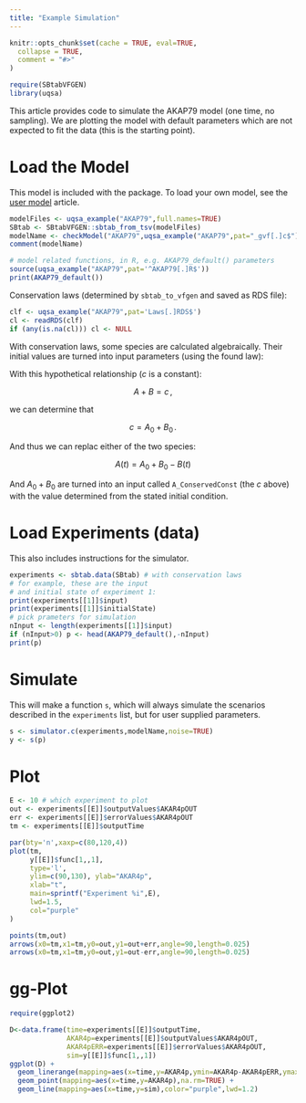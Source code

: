 ```yaml
---
title: "Example Simulation"
---
```


```r
knitr::opts_chunk$set(cache = TRUE, eval=TRUE,
  collapse = TRUE,
  comment = "#>"
)
```

```r
require(SBtabVFGEN)
library(uqsa)
```

This article provides code to simulate the AKAP79 model (one time, no
sampling).  We are plotting the model with default parameters which
are not expected to fit the data (this is the starting point).

# Load the Model

This model is included with the package. To load your own model, see
the [user model](user_model.html) article.

```r
modelFiles <- uqsa_example("AKAP79",full.names=TRUE)
SBtab <- SBtabVFGEN::sbtab_from_tsv(modelFiles)
modelName <- checkModel("AKAP79",uqsa_example("AKAP79",pat="_gvf[.]c$"))
comment(modelName)

# model related functions, in R, e.g. AKAP79_default() parameters
source(uqsa_example("AKAP79",pat='^AKAP79[.]R$'))
print(AKAP79_default())
```

Conservation laws (determined by `sbtab_to_vfgen` and saved as RDS file):

```r
clf <- uqsa_example("AKAP79",pat='Laws[.]RDS$')
cl <- readRDS(clf)
if (any(is.na(cl))) cl <- NULL
```

With conservation laws, some species are calculated
algebraically. Their initial values are turned into input parameters
(using the found law):

With this hypothetical relationship ($c$ is a constant):

$$A+B = c\,,$$

we can determine that

$$c = A_0 + B_0\,.$$

And thus we can replac either of the two species:

$$A(t) = A_0 + B_0 - B(t)$$

And $A_0+B_0$ are turned into an input called `A_ConservedConst` (the
$c$ above) with the value determined from the stated initial
condition.


# Load Experiments (data)

This also includes instructions for the simulator.

```r
experiments <- sbtab.data(SBtab) # with conservation laws
# for example, these are the input
# and initial state of experiment 1:
print(experiments[[1]]$input)
print(experiments[[1]]$initialState)
# pick prameters for simulation
nInput <- length(experiments[[1]]$input)
if (nInput>0) p <- head(AKAP79_default(),-nInput)
print(p)
```

# Simulate

This will make a function `s`, which will always simulate the
scenarios described in the `experiments` list, but for user supplied
parameters.

```r
s <- simulator.c(experiments,modelName,noise=TRUE)
y <- s(p)
```

# Plot

```r
E <- 10 # which experiment to plot
out <- experiments[[E]]$outputValues$AKAR4pOUT
err <- experiments[[E]]$errorValues$AKAR4pOUT
tm <- experiments[[E]]$outputTime

par(bty='n',xaxp=c(80,120,4))
plot(tm,
     y[[E]]$func[1,,1],
     type='l',
     ylim=c(90,130), ylab="AKAR4p",
     xlab="t",
     main=sprintf("Experiment %i",E),
     lwd=1.5,
     col="purple"
)

points(tm,out)
arrows(x0=tm,x1=tm,y0=out,y1=out+err,angle=90,length=0.025)
arrows(x0=tm,x1=tm,y0=out,y1=out-err,angle=90,length=0.025)
```

# gg-Plot

```r
require(ggplot2)

D<-data.frame(time=experiments[[E]]$outputTime,
              AKAR4p=experiments[[E]]$outputValues$AKAR4pOUT,
              AKAR4pERR=experiments[[E]]$errorValues$AKAR4pOUT,
              sim=y[[E]]$func[1,,1])
ggplot(D) +
  geom_linerange(mapping=aes(x=time,y=AKAR4p,ymin=AKAR4p-AKAR4pERR,ymax=AKAR4p+AKAR4pERR),na.rm=TRUE) +
  geom_point(mapping=aes(x=time,y=AKAR4p),na.rm=TRUE) +
  geom_line(mapping=aes(x=time,y=sim),color="purple",lwd=1.2)
```
